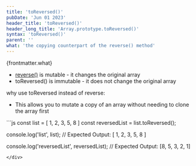 ```yaml
---
title: 'toReversed()'
pubDate: 'Jun 01 2023'
header_title: 'toReversed()'
header_long_title: 'Array.prototype.toReversed()'
syntax: 'toReversed()'
parent: ''
what: 'the copying counterpart of the reverse() method'
---
```


{frontmatter.what}   

- [reverse()](../reverse/) is mutable - it changes the original array
- toReversed() is immutable - it does not change the original array

why use toReversed instead of reverse:
- This allows you to mutate a copy of an array without needing to clone the array first

<div class="copy-to-clipboard-wrap" id="code-sample-01">
<CopyToClipboard id="code-sample-01"></CopyToClipboard>
```js
const list = [ 1, 2, 3, 5, 8 ]
const reversedList = list.toReversed();

console.log('list', list);
// Expected Output: [ 1, 2, 3, 5, 8 ]

console.log('reversedList', reversedList);
// Expected Output: [8, 5, 3, 2, 1]
```
</div>

